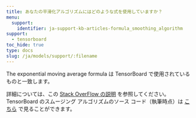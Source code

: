 ```yaml
---
title: あなたの平滑化アルゴリズムにはどのような式を使用していますか？
menu:
  support:
    identifier: ja-support-kb-articles-formula_smoothing_algorithm
support:
  - tensorboard
toc_hide: true
type: docs
slug: /ja/models/support/:filename
---
```

The exponential moving average formula は TensorBoard で使用されているものと一致します。

詳細については、この [Stack OverFlow の説明](https://stackoverflow.com/questions/42281844/what-is-the-mathematics-behind-the-smoothing-parameter-in-tensorboards-scalar/75421930#75421930) を参照してください。TensorBoard のスムージング アルゴリズムのソース コード（執筆時点）は [こちら](https://github.com/tensorflow/tensorboard/blob/34877f15153e1a2087316b9952c931807a122aa7/tensorboard/components/vz_line_chart2/line-chart.ts#L699) で見ることができます。